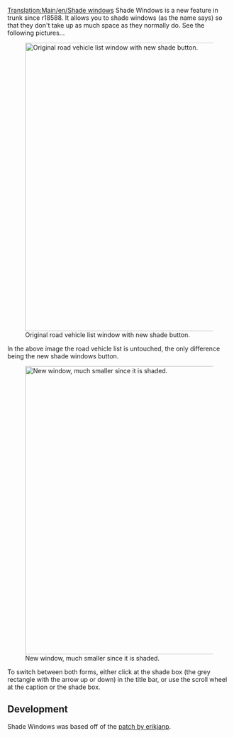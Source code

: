[[Translation:Main/en/Shade windows]]
{{en/-}}
Shade Windows is a new feature in trunk since r18588. It allows you to shade windows (as the name says) so that they don't take up as much space as they normally do.
See the following pictures...

[[File:en/Shade Windows Original.png|650px|center|thumb|Original road vehicle list window with new shade button.]]

In the above image the road vehicle list is untouched, the only difference being the new shade windows button.

[[File:en/Shade Windows Shaded.png|650px|center|thumb|New window, much smaller since it is shaded.]]

To switch between both forms, either click at the shade box (the grey rectangle with the arrow up or down) in the title bar, or use the scroll wheel at the caption or the shade box.

==Development==
Shade Windows was based off of the [http://www.tt-forums.net/viewtopic.php?f=33&t=43595 patch by erikjanp].

{{en/Feature|1.0}}
